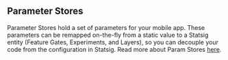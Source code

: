 ## Parameter Stores

Parameter Stores hold a set of parameters for your mobile app. These parameters can be remapped on-the-fly from a static value to a Statsig entity (Feature Gates, Experiments, and Layers), so you can decouple your code from the configuration in Statsig. Read more about Param Stores [here](/client/concepts/parameter-stores).